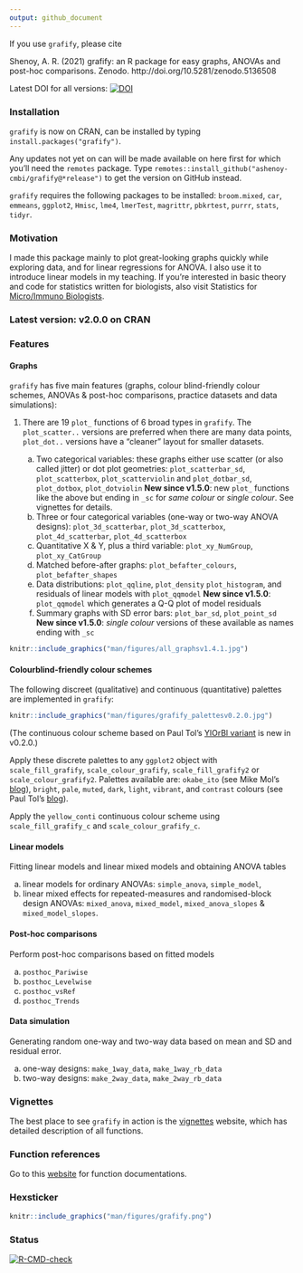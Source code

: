 ```yaml
---
output: github_document
---
```


If you use `grafify`, please cite

Shenoy, A. R. (2021) grafify: an R package for easy graphs, ANOVAs and post-hoc comparisons. Zenodo. http://doi.org/10.5281/zenodo.5136508

Latest DOI for all versions: [![DOI](https://zenodo.org/badge/DOI/10.5281/zenodo.5136507.svg)](https://doi.org/10.5281/zenodo.5136507)

### Installation

`grafify` is now on CRAN, can be installed by typing `install.packages("grafify")`.

Any updates not yet on can will be made available on here first for which you'll need the `remotes` package. Type `remotes::install_github("ashenoy-cmbi/grafify@*release")` to get the version on GitHub instead.

`grafify` requires the following packages to be installed: `broom.mixed`, `car`, `emmeans`, `ggplot2`, `Hmisc`, `lme4`, `lmerTest`, `magrittr`, `pbkrtest`, `purrr`, `stats`, `tidyr`.
 
### Motivation 

I made this package mainly to plot great-looking graphs quickly while exploring data, and for linear regressions for ANOVA. I also use it to introduce linear models in my teaching. If you're interested in basic theory and code for statistics written for biologists, also visit Statistics for [Micro/Immuno Biologists](https://microimmunostats.netlify.app). 

### **Latest version: v2.0.0 on CRAN**

### Features

#### Graphs

`grafify` has five main features (graphs, colour blind-friendly colour schemes, ANOVAs & post-hoc comparisons, practice datasets and data simulations):

1. There are 19 `plot_` functions of 6 broad types in `grafify`. The `plot_scatter..` versions are preferred when there are many data points, `plot_dot..` versions have a "cleaner" layout for smaller datasets. 

     a. Two categorical variables: these graphs either use scatter (or also called jitter) or dot plot geometries: `plot_scatterbar_sd`, `plot_scatterbox`, `plot_scatterviolin` and `plot_dotbar_sd`, `plot_dotbox`, `plot_dotviolin`
     **New since v1.5.0**: new `plot_` functions like the above but ending in `_sc` for *same colour* or *single colour*. See vignettes for details. 
     b. Three or four categorical variables (one-way or two-way ANOVA designs): `plot_3d_scatterbar`, `plot_3d_scatterbox`, `plot_4d_scatterbar`, `plot_4d_scatterbox` 
     c. Quantitative X & Y, plus a third variable: `plot_xy_NumGroup`, `plot_xy_CatGroup` 
     d. Matched before-after graphs: `plot_befafter_colours`, `plot_befafter_shapes`
     e. Data distributions: `plot_qqline`, `plot_density` `plot_histogram`, and residuals of linear models with `plot_qqmodel`
     **New since v1.5.0**: `plot_qqmodel` which generates a Q-Q plot of model residuals
     f. Summary graphs with SD error bars: `plot_bar_sd`, `plot_point_sd`
     **New since v1.5.0**: *single colour* versions of these available as names ending with `_sc`
  
  
```r
knitr::include_graphics("man/figures/all_graphsv1.4.1.jpg")
```

#### Colourblind-friendly colour schemes

The following discreet (qualitative) and continuous (quantitative) palettes are implemented in `grafify`:

```r
knitr::include_graphics("man/figures/grafify_palettesv0.2.0.jpg")
```

(The continuous colour scheme based on Paul Tol's [YlOrBl variant](https://personal.sron.nl/~pault/#sec:sequential) is new in v0.2.0.)
  
Apply these discrete palettes to any `ggplot2` object with `scale_fill_grafify`, `scale_colour_grafify`, `scale_fill_grafify2` or `scale_colour_grafify2`. Palettes available are: `okabe_ito` (see Mike Mol's [blog](https://mikemol.github.io/technique/colorblind/2018/02/11/color-safe-palette.html)), `bright`, `pale`, `muted`, `dark`, `light`, `vibrant`, and `contrast`  colours (see Paul Tol's [blog](https://personal.sron.nl/~pault/#sec:qualitative)).
    
Apply the `yellow_conti` continuous colour scheme using `scale_fill_grafify_c` and `scale_colour_grafify_c`.

#### Linear models 

Fitting linear models and linear mixed models and obtaining ANOVA tables

  a. linear models for ordinary ANOVAs: `simple_anova`, `simple_model`, 
   b. linear mixed effects for repeated-measures and randomised-block design ANOVAs: `mixed_anova`, `mixed_model`, `mixed_anova_slopes` & `mixed_model_slopes`.

#### Post-hoc comparisons
Perform post-hoc comparisons based on fitted models
  
  a. `posthoc_Pariwise`
  b. `posthoc_Levelwise`
  c. `posthoc_vsRef`
  d. `posthoc_Trends`
  
#### Data simulation

Generating random one-way and two-way data based on mean and SD and residual error.

  a. one-way designs: `make_1way_data`, `make_1way_rb_data`
  b. two-way designs: `make_2way_data`, `make_2way_rb_data`

### Vignettes

The best place to see `grafify`  in action is the [vignettes](https://grafify-vignettes.netlify.app) website, which has detailed description of all functions.

### Function references

Go to this [website](https://ashenoy-cmbi.github.io/grafify/index.html) for function documentations.

### Hexsticker

```r
knitr::include_graphics("man/figures/grafify.png")
```

### Status

<!-- badges: start -->
[![R-CMD-check](https://github.com/ashenoy-cmbi/grafify/workflows/R-CMD-check/badge.svg)](https://github.com/ashenoy-cmbi/grafify/actions)
